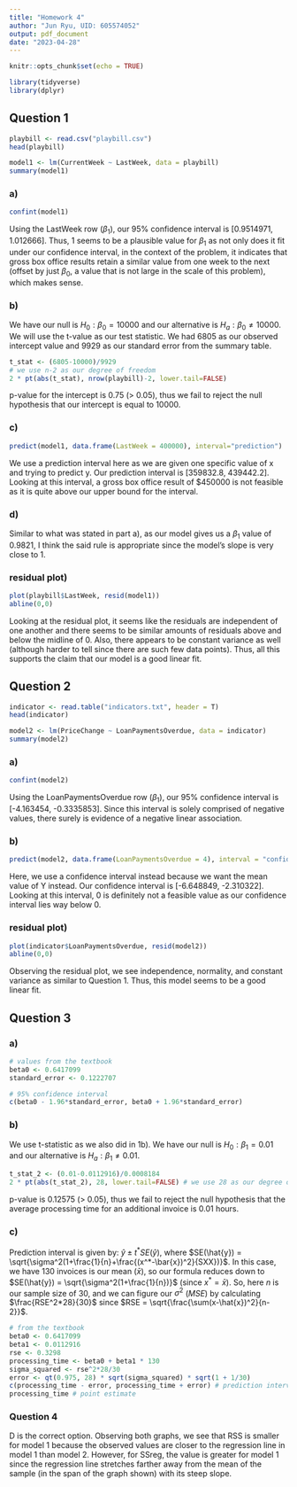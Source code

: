```yaml
---
title: "Homework 4"
author: "Jun Ryu, UID: 605574052"
output: pdf_document
date: "2023-04-28"
---
```


```r
knitr::opts_chunk$set(echo = TRUE)

library(tidyverse)
library(dplyr)
```

## Question 1

```r
playbill <- read.csv("playbill.csv")
head(playbill)

model1 <- lm(CurrentWeek ~ LastWeek, data = playbill)
summary(model1)
```

### a)

```r
confint(model1)
```

Using the LastWeek row ($\beta_1$), our 95% confidence interval is [0.9514971, 1.012666]. Thus, 1 seems to be a plausible value for $\beta_1$ as not only does it fit under our confidence interval, in the context of the problem, it indicates that gross box office results retain a similar value from one week to the next (offset by just $\beta_0$, a value that is not large in the scale of this problem), which makes sense.

### b)

We have our null is $H_0: \beta_0 = 10000$ and our alternative is $H_a: \beta_0 \neq 10000$. We will use the t-value as our test statistic. We had 6805 as our observed intercept value and 9929 as our standard error from the summary table.

```r
t_stat <- (6805-10000)/9929
# we use n-2 as our degree of freedom
2 * pt(abs(t_stat), nrow(playbill)-2, lower.tail=FALSE) 
```

p-value for the intercept is 0.75 (> 0.05), thus we fail to reject the null hypothesis that our intercept is equal to 10000.

### c)

```r
predict(model1, data.frame(LastWeek = 400000), interval="prediction")
```

We use a prediction interval here as we are given one specific value of x and trying to predict y. Our prediction interval is [359832.8, 439442.2]. Looking at this interval, a gross box office result of $450000 is not feasible as it is quite above our upper bound for the interval.

### d)

Similar to what was stated in part a), as our model gives us a $\beta_1$ value of 0.9821, I think the said rule is appropriate since the model's slope is very close to 1.

### residual plot)

```r
plot(playbill$LastWeek, resid(model1)) 
abline(0,0)
```

Looking at the residual plot, it seems like the residuals are independent of one another and there seems to be similar amounts of residuals above and below the midline of 0. Also, there appears to be constant variance as well (although harder to tell since there are such few data points). Thus, all this supports the claim that our model is a good linear fit.

## Question 2

```r
indicator <- read.table("indicators.txt", header = T)
head(indicator)

model2 <- lm(PriceChange ~ LoanPaymentsOverdue, data = indicator)
summary(model2)
```

### a)

```r
confint(model2)
```

Using the LoanPaymentsOverdue row ($\beta_1$), our 95% confidence interval is [-4.163454, -0.3335853]. Since this interval is solely comprised of negative values, there surely is evidence of a negative linear association.

### b)

```r
predict(model2, data.frame(LoanPaymentsOverdue = 4), interval = "confidence")
```

Here, we use a confidence interval instead because we want the mean value of Y instead. Our confidence interval is [-6.648849, -2.310322]. Looking at this interval, 0 is definitely not a feasible value as our confidence interval lies way below 0.

### residual plot)

```r
plot(indicator$LoanPaymentsOverdue, resid(model2)) 
abline(0,0)
```

Observing the residual plot, we see independence, normality, and constant variance as similar to Question 1. Thus, this model seems to be a good linear fit.

## Question 3

### a)

```r
# values from the textbook
beta0 <- 0.6417099
standard_error <- 0.1222707

# 95% confidence interval
c(beta0 - 1.96*standard_error, beta0 + 1.96*standard_error)
```

### b)

We use t-statistic as we also did in 1b). We have our null is $H_0: \beta_1 = 0.01$ and our alternative is $H_a: \beta_1 \neq 0.01$.

```r
t_stat_2 <- (0.01-0.0112916)/0.0008184
2 * pt(abs(t_stat_2), 28, lower.tail=FALSE) # we use 28 as our degree of freedom
```

p-value is 0.12575 (> 0.05), thus we fail to reject the null hypothesis that the average processing time for
an additional invoice is 0.01 hours.

### c)

Prediction interval is given by: $\hat{y} \pm t^*SE(\hat{y})$, where $SE(\hat{y}) = \sqrt{\sigma^2(1+\frac{1}{n}+\frac{(x^*-\bar{x})^2}{SXX})}$. In this case, we have 130 invoices is our mean ($\bar{x}$), so our formula reduces down to $SE(\hat{y}) = \sqrt{\sigma^2(1+\frac{1}{n})}$ (since $x^* = \bar{x}$). So, here $n$ is our sample size of 30, and we can figure our $\sigma^2$ ($MSE$) by calculating $\frac{RSE^2*28}{30}$ since $RSE = \sqrt{\frac{\sum(x-\hat{x})^2}{n-2}}$.

```r
# from the textbook
beta0 <- 0.6417099
beta1 <- 0.0112916
rse <- 0.3298
processing_time <- beta0 + beta1 * 130
sigma_squared <- rse^2*28/30
error <- qt(0.975, 28) * sqrt(sigma_squared) * sqrt(1 + 1/30)
c(processing_time - error, processing_time + error) # prediction interval
processing_time # point estimate
```

### Question 4

D is the correct option. Observing both graphs, we see that RSS is smaller for model 1 because the observed values are closer to the regression line in model 1 than model 2. However, for SSreg, the value is greater for model 1 since the regression line stretches farther away from the mean of the sample (in the span of the graph shown) with its steep slope. 











